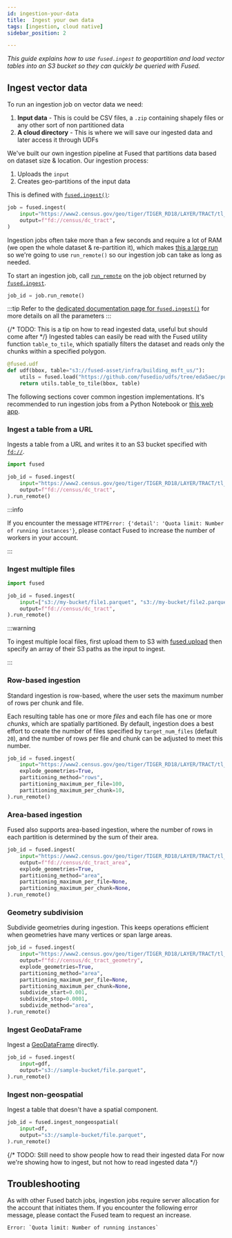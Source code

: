 ```yaml
---
id: ingestion-your-data
title:  Ingest your own data
tags: [ingestion, cloud native]
sidebar_position: 2

---
```



_This guide explains how to use `fused.ingest` to geopartition and load vector tables into an S3 bucket so they can quickly be queried with Fused._

## Ingest vector data

To run an ingestion job on vector data we need:
1. **Input data** - This is could be CSV files, a `.zip` containing shapely files or any other sort of non partitioned data
2. **A cloud directory** - This is where we will save our ingested data and later access it through UDFs

We've built our own ingestion pipeline at Fused that partitions data based on dataset size & location. 
Our ingestion process:

1. Uploads the `input`
2. Creates geo-partitions of the input data 

This is defined with [`fused.ingest()`](/python-sdk/top-level-functions/#ingest):

```python showLineNumbers
job = fused.ingest(
    input="https://www2.census.gov/geo/tiger/TIGER_RD18/LAYER/TRACT/tl_rd22_11_tract.zip",
    output=f"fd://census/dc_tract",
)
```

Ingestion jobs often take more than a few seconds and require a lot of RAM (we open the whole dataset & re-partition it), which makes [this a large run](/core-concepts/run-udfs/run_large/#defining-large-jobs) so we're going to use `run_remote()` so our ingestion job can take as long as needed.

To start an ingestion job, call [`run_remote`](/python-sdk/top-level-functions/#jobrun_remote) on the job object returned by [`fused.ingest`](/python-sdk/top-level-functions/#ingest).

```python showLineNumbers
job_id = job.run_remote()
```

:::tip
    Refer to the [dedicated documentation page for `fused.ingest()`](/python-sdk/top-level-functions/#ingest) for more details on all the parameters
:::

{/* TODO: This is a tip on how to read ingested data, useful but should come after */}
Ingested tables can easily be read with the Fused utility function `table_to_tile`, which spatially filters the dataset and reads only the chunks within a specified polygon.

```python showLineNumbers
@fused.udf
def udf(bbox, table="s3://fused-asset/infra/building_msft_us/"):
    utils = fused.load("https://github.com/fusedio/udfs/tree/eda5aec/public/common/").utils
    return utils.table_to_tile(bbox, table)
```

The following sections cover common ingestion implementations. It's recommended to run ingestion jobs from a Python Notebook or [this web app](https://www.fused.io/workbench#app/s/i/fa_3sY9SPDK9sqyHoR8NYm14H).

### Ingest a table from a URL

Ingests a table from a URL and writes it to an S3 bucket specified with [`fd://`](/core-concepts/content-management/file-system/#fd-s3-bucket).

```python showLineNumbers
import fused

job_id = fused.ingest(
    input="https://www2.census.gov/geo/tiger/TIGER_RD18/LAYER/TRACT/tl_rd22_11_tract.zip",
    output=f"fd://census/dc_tract",
).run_remote()
```

:::info

If you encounter the message
`HTTPError: {'detail': 'Quota limit: Number of running instances'}`, please contact Fused to increase the number of workers in your account.

:::


### Ingest multiple files

```python showLineNumbers
import fused

job_id = fused.ingest(
    input=["s3://my-bucket/file1.parquet", "s3://my-bucket/file2.parquet"],
    output=f"fd://census/dc_tract",
).run_remote()
```

:::warning

To ingest multiple local files, first upload them to S3 with [fused.upload](/python-sdk/top-level-functions/#upload) then specify an array of their S3 paths as the input to ingest.

:::

### Row-based ingestion

Standard ingestion is row-based, where the user sets the maximum number of rows per chunk and file.

Each resulting table has one or more _files_ and each file has one or more _chunks_, which are spatially partitioned. By default, ingestion does a best effort to create the number of files specified by `target_num_files` (default `20`), and the number of rows per file and chunk can be adjusted to meet this number.

```python showLineNumbers
job_id = fused.ingest(
    input="https://www2.census.gov/geo/tiger/TIGER_RD18/LAYER/TRACT/tl_rd22_11_tract.zip",
    explode_geometries=True,
    partitioning_method="rows",
    partitioning_maximum_per_file=100,
    partitioning_maximum_per_chunk=10,
).run_remote()
```

### Area-based ingestion

Fused also supports area-based ingestion, where the number of rows in each partition is
determined by the sum of their area.

```python showLineNumbers
job_id = fused.ingest(
    input="https://www2.census.gov/geo/tiger/TIGER_RD18/LAYER/TRACT/tl_rd22_11_tract.zip",
    output=f"fd://census/dc_tract_area",
    explode_geometries=True,
    partitioning_method="area",
    partitioning_maximum_per_file=None,
    partitioning_maximum_per_chunk=None,
).run_remote()
```

### Geometry subdivision

Subdivide geometries during ingestion. This keeps operations efficient when geometries have many vertices or span large areas.

```python showLineNumbers
job_id = fused.ingest(
    input="https://www2.census.gov/geo/tiger/TIGER_RD18/LAYER/TRACT/tl_rd22_11_tract.zip",
    output=f"fd://census/dc_tract_geometry",
    explode_geometries=True,
    partitioning_method="area",
    partitioning_maximum_per_file=None,
    partitioning_maximum_per_chunk=None,
    subdivide_start=0.001,
    subdivide_stop=0.0001,
    subdivide_method="area",
).run_remote()
```

### Ingest GeoDataFrame

Ingest a [GeoDataFrame](https://geopandas.org/en/stable/docs/reference/api/geopandas.GeoDataFrame.html) directly.

```python showLineNumbers
job_id = fused.ingest(
    input=gdf,
    output="s3://sample-bucket/file.parquet",
).run_remote()
```

### Ingest non-geospatial

Ingest a table that doesn't have a spatial component.

```python showLineNumbers
job_id = fused.ingest_nongeospatial(
    input=df,
    output="s3://sample-bucket/file.parquet",
).run_remote()
```

{/* 
TODO: Still need to show people how to read their ingested data 
For now we're showing how to ingest, but not how to read ingested data
*/}


## Troubleshooting

As with other Fused batch jobs, ingestion jobs require server allocation for the account that initiates them. If you encounter the following error message, please contact the Fused team to request an increase.

```text
Error: `Quota limit: Number of running instances`
```
